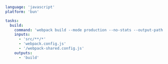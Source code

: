 ```yaml title="<project>/moon.yml" {6,11,12}
language: 'javascript'
platform: 'bun'

tasks:
  build:
    command: 'webpack build --mode production --no-stats --output-path @out(0)'
    inputs:
      - 'src/**/*'
      - 'webpack.config.js'
      - '/webpack-shared.config.js'
    outputs:
      - 'build'
```
